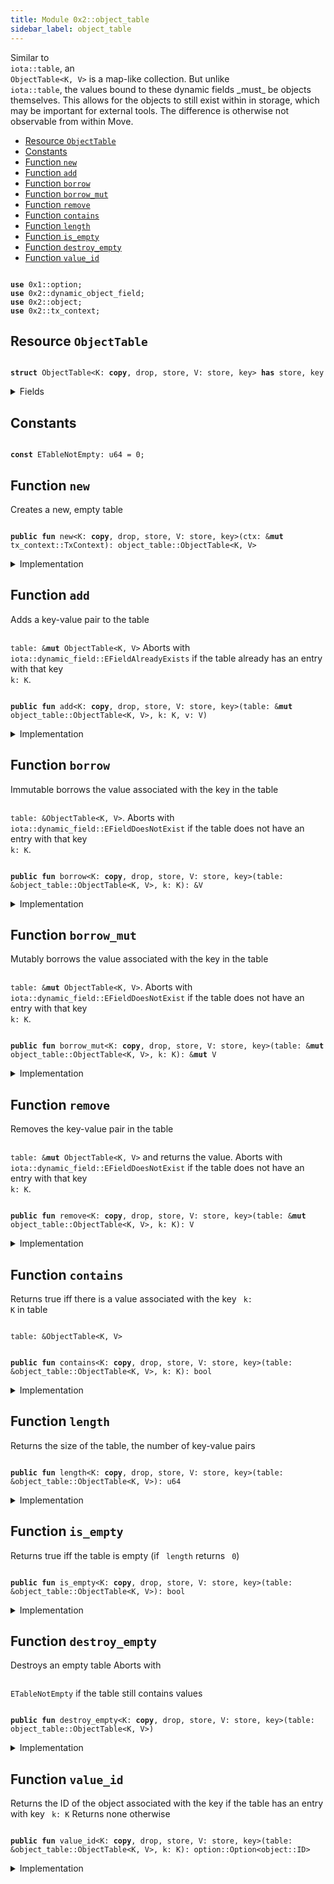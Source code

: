 ```yaml
---
title: Module 0x2::object_table
sidebar_label: object_table
---
```


<Link id="0x2_object_table"/>
Similar to <code>
iota::table</code>, an <code>
<Link to="object_table#0x2_object_table_ObjectTable">ObjectTable</Link>&lt;K, V&gt;</code> is a map-like collection. But unlike
<code>
iota::table</code>, the values bound to these dynamic fields _must_ be objects themselves. This allows
for the objects to still exist within in storage, which may be important for external tools.
The difference is otherwise not observable from within Move.


-  [Resource `ObjectTable`](#0x2_object_table_ObjectTable)
-  [Constants](#@Constants_0)
-  [Function `new`](#0x2_object_table_new)
-  [Function `add`](#0x2_object_table_add)
-  [Function `borrow`](#0x2_object_table_borrow)
-  [Function `borrow_mut`](#0x2_object_table_borrow_mut)
-  [Function `remove`](#0x2_object_table_remove)
-  [Function `contains`](#0x2_object_table_contains)
-  [Function `length`](#0x2_object_table_length)
-  [Function `is_empty`](#0x2_object_table_is_empty)
-  [Function `destroy_empty`](#0x2_object_table_destroy_empty)
-  [Function `value_id`](#0x2_object_table_value_id)


<pre><code>
<b>use</b> <Link to="../move-stdlib/option#0x1_option">0x1::option</Link>;
<b>use</b> <Link to="dynamic_object_field#0x2_dynamic_object_field">0x2::dynamic_object_field</Link>;
<b>use</b> <Link to="object#0x2_object">0x2::object</Link>;
<b>use</b> <Link to="tx_context#0x2_tx_context">0x2::tx_context</Link>;
</code></pre>



<Link id="0x2_object_table_ObjectTable"></Link>

## Resource `ObjectTable`



<pre><code>
<b>struct</b> <Link to="object_table#0x2_object_table_ObjectTable">ObjectTable</Link>&lt;K: <b>copy</b>, drop, store, V: store, key&gt; <b>has</b> store, key
</code></pre>



<details>
<summary>Fields</summary>


<dl>
<dt>
<code>
id: <Link to="object#0x2_object_UID">object::UID</Link></code>
</dt>
<dd>
 the ID of this table
</dd>
<dt>
<code>
size: u64</code>
</dt>
<dd>
 the number of key-value pairs in the table
</dd>
</dl>


</details>

<Link id="@Constants_0"></Link>

## Constants


<Link id="0x2_object_table_ETableNotEmpty"></Link>



<pre><code>
<b>const</b> <Link to="object_table#0x2_object_table_ETableNotEmpty">ETableNotEmpty</Link>: u64 = 0;
</code></pre>



<Link id="0x2_object_table_new"></Link>

## Function `new`

Creates a new, empty table


<pre><code>
<b>public</b> <b>fun</b> <Link to="object_table#0x2_object_table_new">new</Link>&lt;K: <b>copy</b>, drop, store, V: store, key&gt;(ctx: &<b>mut</b> <Link to="tx_context#0x2_tx_context_TxContext">tx_context::TxContext</Link>): <Link to="object_table#0x2_object_table_ObjectTable">object_table::ObjectTable</Link>&lt;K, V&gt;
</code></pre>



<details>
<summary>Implementation</summary>


<pre><code>
<b>public</b> <b>fun</b> <Link to="object_table#0x2_object_table_new">new</Link>&lt;K: <b>copy</b> + drop + store, V: key + store&gt;(ctx: &<b>mut</b> TxContext): <Link to="object_table#0x2_object_table_ObjectTable">ObjectTable</Link>&lt;K, V&gt; \{
    <Link to="object_table#0x2_object_table_ObjectTable">ObjectTable</Link> \{
        id: <Link to="object#0x2_object_new">object::new</Link>(ctx),
        size: 0,
    }
}
</code></pre>



</details>

<Link id="0x2_object_table_add"></Link>

## Function `add`

Adds a key-value pair to the table <code>
<Link to="table#0x2_table">table</Link>: &<b>mut</b> <Link to="object_table#0x2_object_table_ObjectTable">ObjectTable</Link>&lt;K, V&gt;</code>
Aborts with <code>
iota::dynamic_field::EFieldAlreadyExists</code> if the table already has an entry with
that key <code>
k: K</code>.


<pre><code>
<b>public</b> <b>fun</b> <Link to="object_table#0x2_object_table_add">add</Link>&lt;K: <b>copy</b>, drop, store, V: store, key&gt;(<Link to="table#0x2_table">table</Link>: &<b>mut</b> <Link to="object_table#0x2_object_table_ObjectTable">object_table::ObjectTable</Link>&lt;K, V&gt;, k: K, v: V)
</code></pre>



<details>
<summary>Implementation</summary>


<pre><code>
<b>public</b> <b>fun</b> <Link to="object_table#0x2_object_table_add">add</Link>&lt;K: <b>copy</b> + drop + store, V: key + store&gt;(<Link to="table#0x2_table">table</Link>: &<b>mut</b> <Link to="object_table#0x2_object_table_ObjectTable">ObjectTable</Link>&lt;K, V&gt;, k: K, v: V) \{
    ofield::add(&<b>mut</b> <Link to="table#0x2_table">table</Link>.id, k, v);
    <Link to="table#0x2_table">table</Link>.size = <Link to="table#0x2_table">table</Link>.size + 1;
}
</code></pre>



</details>

<Link id="0x2_object_table_borrow"></Link>

## Function `borrow`

Immutable borrows the value associated with the key in the table <code>
<Link to="table#0x2_table">table</Link>: &<Link to="object_table#0x2_object_table_ObjectTable">ObjectTable</Link>&lt;K, V&gt;</code>.
Aborts with <code>
iota::dynamic_field::EFieldDoesNotExist</code> if the table does not have an entry with
that key <code>
k: K</code>.


<pre><code>
<b>public</b> <b>fun</b> <Link to="borrow#0x2_borrow">borrow</Link>&lt;K: <b>copy</b>, drop, store, V: store, key&gt;(<Link to="table#0x2_table">table</Link>: &<Link to="object_table#0x2_object_table_ObjectTable">object_table::ObjectTable</Link>&lt;K, V&gt;, k: K): &V
</code></pre>



<details>
<summary>Implementation</summary>


<pre><code>
<b>public</b> <b>fun</b> <Link to="borrow#0x2_borrow">borrow</Link>&lt;K: <b>copy</b> + drop + store, V: key + store&gt;(<Link to="table#0x2_table">table</Link>: &<Link to="object_table#0x2_object_table_ObjectTable">ObjectTable</Link>&lt;K, V&gt;, k: K): &V \{
    ofield::borrow(&<Link to="table#0x2_table">table</Link>.id, k)
}
</code></pre>



</details>

<Link id="0x2_object_table_borrow_mut"></Link>

## Function `borrow_mut`

Mutably borrows the value associated with the key in the table <code>
<Link to="table#0x2_table">table</Link>: &<b>mut</b> <Link to="object_table#0x2_object_table_ObjectTable">ObjectTable</Link>&lt;K, V&gt;</code>.
Aborts with <code>
iota::dynamic_field::EFieldDoesNotExist</code> if the table does not have an entry with
that key <code>
k: K</code>.


<pre><code>
<b>public</b> <b>fun</b> <Link to="object_table#0x2_object_table_borrow_mut">borrow_mut</Link>&lt;K: <b>copy</b>, drop, store, V: store, key&gt;(<Link to="table#0x2_table">table</Link>: &<b>mut</b> <Link to="object_table#0x2_object_table_ObjectTable">object_table::ObjectTable</Link>&lt;K, V&gt;, k: K): &<b>mut</b> V
</code></pre>



<details>
<summary>Implementation</summary>


<pre><code>
<b>public</b> <b>fun</b> <Link to="object_table#0x2_object_table_borrow_mut">borrow_mut</Link>&lt;K: <b>copy</b> + drop + store, V: key + store&gt;(
    <Link to="table#0x2_table">table</Link>: &<b>mut</b> <Link to="object_table#0x2_object_table_ObjectTable">ObjectTable</Link>&lt;K, V&gt;,
    k: K,
): &<b>mut</b> V \{
    ofield::borrow_mut(&<b>mut</b> <Link to="table#0x2_table">table</Link>.id, k)
}
</code></pre>



</details>

<Link id="0x2_object_table_remove"></Link>

## Function `remove`

Removes the key-value pair in the table <code>
<Link to="table#0x2_table">table</Link>: &<b>mut</b> <Link to="object_table#0x2_object_table_ObjectTable">ObjectTable</Link>&lt;K, V&gt;</code> and returns the value.
Aborts with <code>
iota::dynamic_field::EFieldDoesNotExist</code> if the table does not have an entry with
that key <code>
k: K</code>.


<pre><code>
<b>public</b> <b>fun</b> <Link to="object_table#0x2_object_table_remove">remove</Link>&lt;K: <b>copy</b>, drop, store, V: store, key&gt;(<Link to="table#0x2_table">table</Link>: &<b>mut</b> <Link to="object_table#0x2_object_table_ObjectTable">object_table::ObjectTable</Link>&lt;K, V&gt;, k: K): V
</code></pre>



<details>
<summary>Implementation</summary>


<pre><code>
<b>public</b> <b>fun</b> <Link to="object_table#0x2_object_table_remove">remove</Link>&lt;K: <b>copy</b> + drop + store, V: key + store&gt;(<Link to="table#0x2_table">table</Link>: &<b>mut</b> <Link to="object_table#0x2_object_table_ObjectTable">ObjectTable</Link>&lt;K, V&gt;, k: K): V \{
    <b>let</b> v = ofield::remove(&<b>mut</b> <Link to="table#0x2_table">table</Link>.id, k);
    <Link to="table#0x2_table">table</Link>.size = <Link to="table#0x2_table">table</Link>.size - 1;
    v
}
</code></pre>



</details>

<Link id="0x2_object_table_contains"></Link>

## Function `contains`

Returns true iff there is a value associated with the key <code>
k: K</code> in table
<code>
<Link to="table#0x2_table">table</Link>: &<Link to="object_table#0x2_object_table_ObjectTable">ObjectTable</Link>&lt;K, V&gt;</code>


<pre><code>
<b>public</b> <b>fun</b> <Link to="object_table#0x2_object_table_contains">contains</Link>&lt;K: <b>copy</b>, drop, store, V: store, key&gt;(<Link to="table#0x2_table">table</Link>: &<Link to="object_table#0x2_object_table_ObjectTable">object_table::ObjectTable</Link>&lt;K, V&gt;, k: K): bool
</code></pre>



<details>
<summary>Implementation</summary>


<pre><code>
<b>public</b> <b>fun</b> <Link to="object_table#0x2_object_table_contains">contains</Link>&lt;K: <b>copy</b> + drop + store, V: key + store&gt;(<Link to="table#0x2_table">table</Link>: &<Link to="object_table#0x2_object_table_ObjectTable">ObjectTable</Link>&lt;K, V&gt;, k: K): bool \{
    ofield::exists_&lt;K&gt;(&<Link to="table#0x2_table">table</Link>.id, k)
}
</code></pre>



</details>

<Link id="0x2_object_table_length"></Link>

## Function `length`

Returns the size of the table, the number of key-value pairs


<pre><code>
<b>public</b> <b>fun</b> <Link to="object_table#0x2_object_table_length">length</Link>&lt;K: <b>copy</b>, drop, store, V: store, key&gt;(<Link to="table#0x2_table">table</Link>: &<Link to="object_table#0x2_object_table_ObjectTable">object_table::ObjectTable</Link>&lt;K, V&gt;): u64
</code></pre>



<details>
<summary>Implementation</summary>


<pre><code>
<b>public</b> <b>fun</b> <Link to="object_table#0x2_object_table_length">length</Link>&lt;K: <b>copy</b> + drop + store, V: key + store&gt;(<Link to="table#0x2_table">table</Link>: &<Link to="object_table#0x2_object_table_ObjectTable">ObjectTable</Link>&lt;K, V&gt;): u64 \{
    <Link to="table#0x2_table">table</Link>.size
}
</code></pre>



</details>

<Link id="0x2_object_table_is_empty"></Link>

## Function `is_empty`

Returns true iff the table is empty (if <code>
length</code> returns <code>
0</code>)


<pre><code>
<b>public</b> <b>fun</b> <Link to="object_table#0x2_object_table_is_empty">is_empty</Link>&lt;K: <b>copy</b>, drop, store, V: store, key&gt;(<Link to="table#0x2_table">table</Link>: &<Link to="object_table#0x2_object_table_ObjectTable">object_table::ObjectTable</Link>&lt;K, V&gt;): bool
</code></pre>



<details>
<summary>Implementation</summary>


<pre><code>
<b>public</b> <b>fun</b> <Link to="object_table#0x2_object_table_is_empty">is_empty</Link>&lt;K: <b>copy</b> + drop + store, V: key + store&gt;(<Link to="table#0x2_table">table</Link>: &<Link to="object_table#0x2_object_table_ObjectTable">ObjectTable</Link>&lt;K, V&gt;): bool \{
    <Link to="table#0x2_table">table</Link>.size == 0
}
</code></pre>



</details>

<Link id="0x2_object_table_destroy_empty"></Link>

## Function `destroy_empty`

Destroys an empty table
Aborts with <code>
<Link to="object_table#0x2_object_table_ETableNotEmpty">ETableNotEmpty</Link></code> if the table still contains values


<pre><code>
<b>public</b> <b>fun</b> <Link to="object_table#0x2_object_table_destroy_empty">destroy_empty</Link>&lt;K: <b>copy</b>, drop, store, V: store, key&gt;(<Link to="table#0x2_table">table</Link>: <Link to="object_table#0x2_object_table_ObjectTable">object_table::ObjectTable</Link>&lt;K, V&gt;)
</code></pre>



<details>
<summary>Implementation</summary>


<pre><code>
<b>public</b> <b>fun</b> <Link to="object_table#0x2_object_table_destroy_empty">destroy_empty</Link>&lt;K: <b>copy</b> + drop + store, V: key + store&gt;(<Link to="table#0x2_table">table</Link>: <Link to="object_table#0x2_object_table_ObjectTable">ObjectTable</Link>&lt;K, V&gt;) \{
    <b>let</b> <Link to="object_table#0x2_object_table_ObjectTable">ObjectTable</Link> \{ id, size } = <Link to="table#0x2_table">table</Link>;
    <b>assert</b>!(size == 0, <Link to="object_table#0x2_object_table_ETableNotEmpty">ETableNotEmpty</Link>);
    id.delete()
}
</code></pre>



</details>

<Link id="0x2_object_table_value_id"></Link>

## Function `value_id`

Returns the ID of the object associated with the key if the table has an entry with key <code>
k: K</code>
Returns none otherwise


<pre><code>
<b>public</b> <b>fun</b> <Link to="object_table#0x2_object_table_value_id">value_id</Link>&lt;K: <b>copy</b>, drop, store, V: store, key&gt;(<Link to="table#0x2_table">table</Link>: &<Link to="object_table#0x2_object_table_ObjectTable">object_table::ObjectTable</Link>&lt;K, V&gt;, k: K): <Link to="../move-stdlib/option#0x1_option_Option">option::Option</Link>&lt;<Link to="object#0x2_object_ID">object::ID</Link>&gt;
</code></pre>



<details>
<summary>Implementation</summary>


<pre><code>
<b>public</b> <b>fun</b> <Link to="object_table#0x2_object_table_value_id">value_id</Link>&lt;K: <b>copy</b> + drop + store, V: key + store&gt;(
    <Link to="table#0x2_table">table</Link>: &<Link to="object_table#0x2_object_table_ObjectTable">ObjectTable</Link>&lt;K, V&gt;,
    k: K,
): Option&lt;ID&gt; \{
    ofield::id(&<Link to="table#0x2_table">table</Link>.id, k)
}
</code></pre>



</details>
